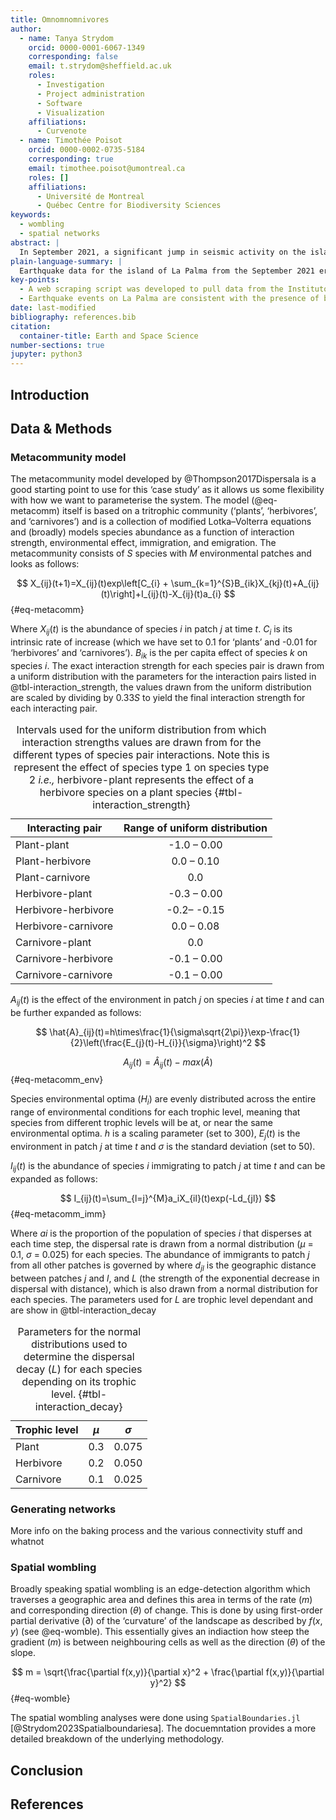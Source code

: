 ```yaml
---
title: Omnomnomnivores
author:
  - name: Tanya Strydom
    orcid: 0000-0001-6067-1349
    corresponding: false
    email: t.strydom@sheffield.ac.uk
    roles:
      - Investigation
      - Project administration
      - Software
      - Visualization
    affiliations:
      - Curvenote
  - name: Timothée Poisot
    orcid: 0000-0002-0735-5184
    corresponding: true
    email: timothee.poisot@umontreal.ca
    roles: []
    affiliations:
      - Université de Montreal
      - Québec Centre for Biodiversity Sciences
keywords:
  - wombling
  - spatial networks
abstract: |
  In September 2021, a significant jump in seismic activity on the island of La Palma (Canary Islands, Spain) signaled the start of a volcanic crisis that still continues at the time of writing. Earthquake data is continually collected and published by the Instituto Geográphico Nacional (IGN). ...
plain-language-summary: |
  Earthquake data for the island of La Palma from the September 2021 eruption is found ...
key-points:
  - A web scraping script was developed to pull data from the Instituto Geogràphico Nacional into a machine-readable form for analysis
  - Earthquake events on La Palma are consistent with the presence of both mantle and crustal reservoirs.
date: last-modified
bibliography: references.bib
citation:
  container-title: Earth and Space Science
number-sections: true
jupyter: python3
---
```


## Introduction


## Data & Methods {#sec-data-methods}

### Metacommunity model

The metacommunity model developed by @Thompson2017Dispersala is a good starting point to use for this 'case study' as it allows us some flexibility with how we want to parameterise the system. The model (@eq-metacomm) itself is based on a tritrophic community ('plants', 'herbivores', and 'carnivores') and is a collection of modified Lotka–Volterra equations and (broadly) models species abundance as a function of interaction strength, environmental effect, immigration, and emigration. The metacommunity consists of $S$ species with $M$ environmental patches and looks as follows:

$$
X_{ij}(t+1)=X_{ij}(t)exp\left[C_{i} + \sum_{k=1}^{S}B_{ik}X_{kj}(t)+A_{ij}(t)\right]+I_{ij}(t)-X_{ij}(t)a_{i}
$$ {#eq-metacomm}

Where $X_{ij}(t)$ is the abundance of species $i$ in patch $j$ at time $t$. $C_i$ is its intrinsic rate of increase (which we have set to 0.1 for 'plants' and -0.01 for 'herbivores' and 'carnivores'). $B_{ik}$ is the per capita effect of species $k$ on species $i$. The exact interaction strength for each species pair is drawn from a uniform distribution with the parameters for the interaction pairs listed in @tbl-interaction_strength, the values drawn from the uniform distribution are scaled by dividing by $0.33S$ to yield the final interaction strength for each interacting pair.


| Interacting pair    | Range of uniform distribution|
|---------------------|:----------------------------:|
| Plant-plant         | -1.0 -- 0.00                 |
| Plant-herbivore     |  0.0 -- 0.10                 |
| Plant-carnivore     | 0.0                          |
| Herbivore-plant     | -0.3 -- 0.00                 |
| Herbivore-herbivore | -0.2-- -0.15                 |
| Herbivore-carnivore |  0.0 -- 0.08                 |
| Carnivore-plant     | 0.0                          |
| Carnivore-herbivore | -0.1 -- 0.00                 |
| Carnivore-carnivore | -0.1 -- 0.00                 |

: Intervals used for the uniform distribution from which interaction strengths values are drawn from for the different types of species pair interactions. Note this is represent the effect of species type 1 on species type 2 *i.e.,* herbivore-plant represents the effect of a herbivore species on a plant species {#tbl-interaction_strength}

$A_{ij}(t)$ is the effect of the environment in patch $j$ on species $i$ at time $t$ and can be further expanded as follows:  

$$
\hat{A}_{ij}(t)=h\times\frac{1}{\sigma\sqrt{2\pi}}\exp-\frac{1}{2}\left(\frac{E_{j}(t)-H_{i}}{\sigma}\right)^2
$$

$$
A_{ij}(t)= \hat{A}_{ij}(t) - max(\hat{A})
$$ {#eq-metacomm_env}

Species environmental optima ($H_i$) are evenly distributed across the entire range of environmental conditions for each trophic level, meaning that species from different trophic levels will be at, or near the same environmental optima. $h$ is a scaling parameter (set to 300), $E_j(t)$ is the environment in patch $j$ at time $t$ and $\sigma$ is the standard deviation (set to 50).

$I_{ij}(t)$ is the abundance of species $i$ immigrating to patch $j$ at time $t$ and can be expanded as follows:

$$
I_{ij}(t)=\sum_{l=j}^{M}a_iX_{il}(t)exp(-Ld_{jl})
$$ {#eq-metacomm_imm}

Where $ai$ is the proportion of the population of species $i$ that disperses at each time step, the dispersal rate is drawn from a normal distribution ($\mu$ = 0.1, $\sigma$ = 0.025) for each species. The abundance of immigrants to patch $j$ from all other patches is governed by where $d_{jl}$ is the geographic distance between patches $j$ and $l$, and $L$ (the strength of the exponential decrease in dispersal with distance), which is also drawn from a normal distribution for each species. The parameters used for $L$ are trophic level dependant and are show in @tbl-interaction_decay

| Trophic level | $\mu$ | $\sigma$ |
|---------------|:-----:|:--------:|
| Plant         | 0.3   | 0.075    |
| Herbivore     | 0.2   | 0.050     |
| Carnivore     | 0.1   | 0.025    |

: Parameters for the normal distributions used to determine the dispersal decay ($L$) for each species depending on its trophic level. {#tbl-interaction_decay}

### Generating networks

More info on the baking process and the various connectivity stuff and whatnot

### Spatial wombling

Broadly speaking spatial wombling is an edge-detection algorithm which traverses a geographic area and defines this area in terms of the rate ($m$) and corresponding direction ($\theta$) of change. This is done by using first-order partial derivative ($\partial$) of the 'curvature' of the landscape as described by $f(x,y)$ (see @eq-womble). This essentially gives an indiaction how steep the gradient ($m$) is between neighbouring cells as well as the direction ($\theta$) of the slope. 

$$
m = \sqrt{\frac{\partial f(x,y)}{\partial x}^2 + \frac{\partial f(x,y)}{\partial y}^2}
$${#eq-womble}

The spatial wombling analyses were done using `SpatialBoundaries.jl` [@Strydom2023Spatialboundariesa]. The docuemntation provides a more detailed breakdown of the underlying methodology.

## Conclusion

## References {.unnumbered}

::: {#refs}
:::